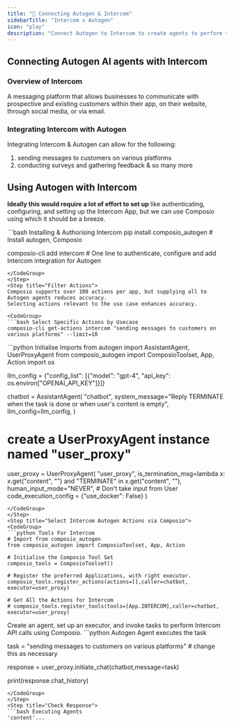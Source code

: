 ```yaml
---
title: "🚀 Connecting Autogen & Intercom"
sidebarTitle: "Intercom x Autogen"
icon: "play"
description: "Connect Autogen to Intercom to create agents to perform tasks using natural language"
---
```


## Connecting Autogen AI agents with Intercom

### Overview of Intercom

A messaging platform that allows businesses to communicate with prospective and existing customers within their app, on their website, through social media, or via email.

### Integrating Intercom with Autogen

Integrating Intercom & Autogen can allow for the following:

1. sending messages to customers on various platforms
2. conducting surveys and gathering feedback
& so many more

## Using Autogen with Intercom

<Steps>
<Step title="Setting Up the Environment">

**Ideally this would require a lot of effort to set up** like authenticating, configuring, and setting up the Intercom App, but we can use Composio using which it should be a breeze.

<CodeGroup>
```bash Installing & Authorising Intercom
pip install composio_autogen # Install autogen, Composio 

composio-cli add intercom # One line to authenticate, configure and add Intercom integration for Autogen
```
</CodeGroup>
</Step>
<Step title="Filter Actions">
Composio supports over 100 actions per app, but supplying all to Autogen agents reduces accuracy.
Selecting actions relevant to the use case enhances accuracy.

<CodeGroup>
```bash Select Specific Actions by Usecase
composio-cli get-actions intercom "sending messages to customers on various platforms" --limit=10
```
</CodeGroup>

</Step>
<Step title="Import Base Packages">

<CodeGroup>
```python Initialise Imports
from autogen import AssistantAgent, UserProxyAgent
from composio_autogen import ComposioToolset, App, Action
import os

llm_config = {"config_list": [{"model": "gpt-4", "api_key": os.environ["OPENAI_API_KEY"]}]}

chatbot = AssistantAgent(
    "chatbot",
    system_message="Reply TERMINATE when the task is done or when user's content is empty",
    llm_config=llm_config,
)

# create a UserProxyAgent instance named "user_proxy"
user_proxy = UserProxyAgent(
    "user_proxy",
    is_termination_msg=lambda x: x.get("content", "") and "TERMINATE" in x.get("content", ""),
    human_input_mode="NEVER", # Don't take input from User
    code_execution_config = {"use_docker": False}
)
```
</CodeGroup>
</Step>
<Step title="Select Intercom Autogen Actions via Composio">
<CodeGroup>
```python Tools For Intercom
# Import from composio_autogen
from composio_autogen import ComposioToolset, App, Action

# Initialise the Composio Tool Set
composio_tools = ComposioToolset()

# Register the preferred Applications, with right executor. 
composio_tools.register_actions(actions=[],caller=chatbot, executor=user_proxy)

# Get All the Actions for Intercom
# composio_tools.register_tools(tools=[App.INTERCOM],caller=chatbot, executor=user_proxy) 
```
</CodeGroup>
</Step>
<Step title="Execute the Agent">
Create an agent, set up an executor, and invoke tasks to perform Intercom API calls using Composio. 
<CodeGroup>
```python Autogen Agent executes the task

task = "sending messages to customers on various platforms" # change this as necessary

response = user_proxy.initiate_chat(chatbot,message=task)

print(response.chat_history)
```
</CodeGroup>
</Step>
<Step title="Check Response">
```bash Executing Agents
'content'...
```
</Step>
</Steps>
